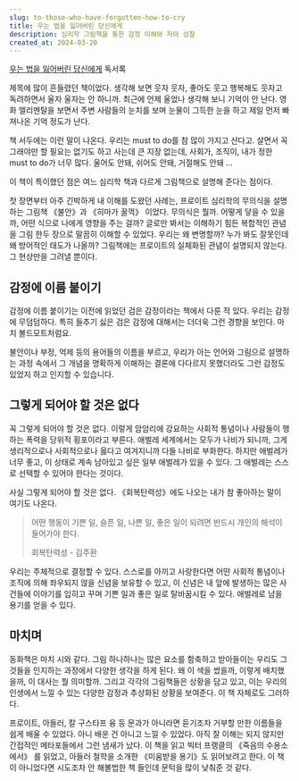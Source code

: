 ```yaml
---
slug: to-those-who-have-forgotten-how-to-cry
title: 우는 법을 잃어버린 당신에게
description: 심리학 그림책을 통한 감정 이해와 자아 성찰
created_at: 2024-03-20
---
```


[우는 법을 잃어버린 당신에게](https://search.shopping.naver.com/book/catalog/33474834620) 독서록

제목에 많이 흔들렸던 책이었다. 생각해 보면 웃자 웃자, 좋아도 웃고 행복해도 웃자고 독려하면서 울자 울자는 안 하니까. 최근에 언제 울었나 생각해 보니 기억이 안 난다. 영화 엘리멘탈을 보면서 주변 사람들의 눈치를 보며 눈물이 그득한 눈을 하고 제일 먼저 빠져나온 기억 정도가 난다.

책 서두에는 이런 말이 나온다. 우리는 must to do를 참 많이 가지고 산다고. 살면서 꼭 그래야만 할 필요는 없기도 하고 사는데 큰 지장 없는데, 사회가, 조직이, 내가 정한 must to do가 너무 많다. 울어도 안돼, 쉬어도 안돼, 거절해도 안돼 ...

이 책이 특이했던 점은 여느 심리학 책과 다르게 그림책으로 설명해 준다는 점이다.

첫 장면부터 아주 긴박하게 내 이해를 도왔던 사례는, 프로이트 심리학의 무의식을 설명하는 그림책 《불안》과 《히마가 꿀꺽》 이었다. 무의식은 뭘까. 어떻게 닿을 수 있을까, 어떤 식으로 나에게 영향을 주는 걸까? 글로만 봐서는 이해하기 힘든 복합적인 관념을 그림 한두 장으로 말끔히 이해할 수 있었다. 우리는 왜 변명할까? 누가 봐도 잘못인데 왜 방어적인 태도가 나올까? 그림책에는 프로이트의 실체화된 관념이 설명되지 않는다. 그 현상만을 그려낼 뿐이다.

## 감정에 이름 붙이기

감정에 이름 붙이기는 이전에 읽었던 검은 감정이라는 책에서 다룬 적 있다. 우리는 감정에 무덤덤하다. 특히 들추기 싫은 검은 감정에 대해서는 더더욱 그런 경향을 보인다. 마치 볼드모트처럼요.

불안이나 부정, 억제 등의 용어들의 이름을 부르고, 우리가 아는 언어와 그림으로 설명하는 과정 속에서 그 개념을 명확하게 이해하는 결론에 다다르지 못했더라도 그런 감정도 있었지 하고 인지할 수 있습니다.

## 그렇게 되어야 할 것은 없다

꼭 그렇게 되어야 할 것은 없다. 이렇게 암암리에 강요하는 사회적 통념이나 사람들이 행하는 폭력을 당위적 횡포이라고 부른다. 애벌레 세계에서는 모두가 나비가 되니까, 그게 생리적으로나 사회적으로나 옳다고 여겨지니까 다들 나비로 부화한다. 하지만 애벌레가 너무 좋고, 이 상태로 계속 남아있고 싶은 일부 애벌레가 있을 수 있다. 그 애벌레는 스스로 선택할 수 있어야 한다는 것이다.

사실 그렇게 되어야 할 것은 없다. 《회복탄력성》에도 나오는 내가 참 좋아하는 말이 여기도 나온다.

> 어떤 행동이 기쁜 일, 슬픈 일, 나쁜 일, 좋은 일이 되려면 반드시 개인의 해석이 들어가야 한다.
>
> 회복탄력성 - 김주환

우리는 주체적으로 결정할 수 있다. 스스로를 아끼고 사랑한다면 어떤 사회적 통념이나 조직에 의해 좌우되지 않을 신념을 보유할 수 있고, 이 신념은 내 앞에 발생하는 많은 사건들에 이야기를 입히고 꾸며 기쁜 일과 좋은 일로 탈바꿈시킬 수 있다. 애벌레로 남을 용기를 얻을 수 있다.

## 마치며

동화책은 마치 시와 같다. 그림 하나하나는 많은 요소를 함축하고 받아들이는 우리도 그것들을 인지하는 과정에서 다양한 생각을 하게 된다. 왜 이 색을 썼을까, 이렇게 배치했을까, 이 대사는 뭘 의미할까. 그리고 각각의 그림책들은 상황을 담고 있고, 이는 우리의 인생에서 느낄 수 있는 다양한 감정과 추상화된 상황을 보여준다. 이 책 자체로도 그러하다.

프로이트, 아들러, 칼 구스타프 융 등 문과가 아니라면 듣기조차 거부할 만한 이름들을 쉽게 배울 수 있었다. 아니 배운 건 아니고 느낄 수 있었다. 아직 잘 이해는 되지 않지만 간접적인 메타포들에서 그런 냄새가 났다. 이 책을 읽고 빅터 프랭클의 《죽음의 수용소에서》 를 읽었고, 아들러 철학을 소개한 《미움받을 용기》도 읽어보려고 한다. 이 책이 아니었다면 시도조차 안 해볼법한 책 들인데 문턱을 많이 낮춰준 것 같다.
